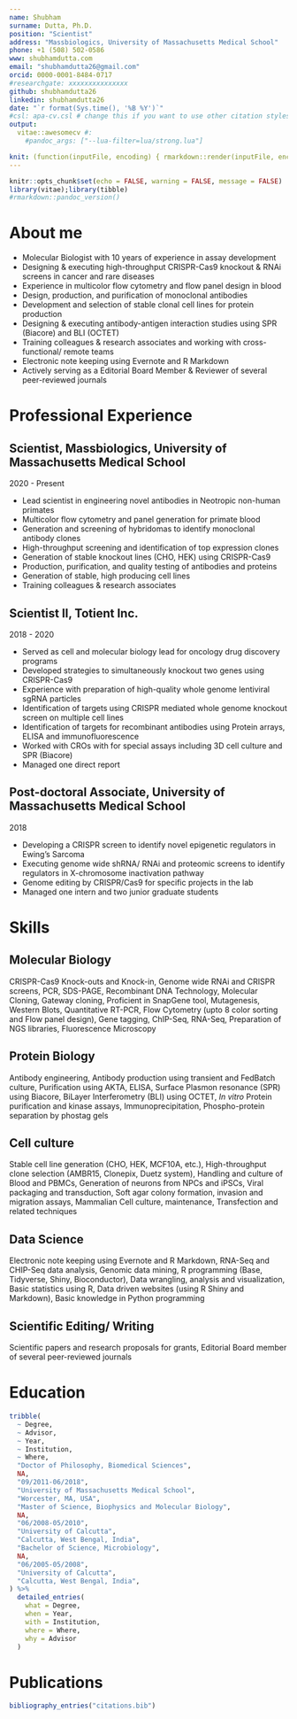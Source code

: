 ```yaml
---
name: Shubham
surname: Dutta, Ph.D.
position: "Scientist"
address: "Massbiologics, University of Massachusetts Medical School"
phone: +1 (508) 502-0586
www: shubhamdutta.com
email: "shubhamdutta26@gmail.com"
orcid: 0000-0001-8484-0717
#researchgate: xxxxxxxxxxxxxxx
github: shubhamdutta26
linkedin: shubhamdutta26
date: "`r format(Sys.time(), '%B %Y')`"
#csl: apa-cv.csl # change this if you want to use other citation styles
output: 
  vitae::awesomecv #:
    #pandoc_args: ["--lua-filter=lua/strong.lua"] 

knit: (function(inputFile, encoding) { rmarkdown::render(inputFile, encoding = encoding, output_file = file.path(dirname(inputFile), paste0(Sys.Date(),"_CV","_ShubhamDutta",".pdf"))) })
---
```


```r
knitr::opts_chunk$set(echo = FALSE, warning = FALSE, message = FALSE)
library(vitae);library(tibble)
#rmarkdown::pandoc_version()
```

# About me

 * Molecular Biologist with 10 years of experience in assay development
 * Designing & executing high-throughput CRISPR-Cas9 knockout & RNAi screens in cancer and rare diseases
 * Experience in multicolor flow cytometry and flow panel design in blood
 * Design, production, and purification of monoclonal antibodies
 * Development and selection of stable clonal cell lines for protein production
 * Designing & executing antibody-antigen interaction studies using SPR (Biacore) and BLI (OCTET)
 * Training colleagues & research associates and working with cross-functional/ remote teams
 * Electronic note keeping using Evernote and R Markdown
 * Actively serving as a Editorial Board Member & Reviewer of several peer-reviewed journals

# Professional Experience

## Scientist, Massbiologics, University of Massachusetts Medical School
2020 - Present

* Lead scientist in engineering novel antibodies in Neotropic non-human primates
* Multicolor flow cytometry and panel generation for primate blood
* Generation and screening of hybridomas to identify monoclonal antibody clones
* High-throughput screening and identification of top expression clones
* Generation of stable knockout lines (CHO, HEK) using CRISPR-Cas9
* Production, purification, and quality testing of antibodies and proteins
* Generation of stable, high producing cell lines
* Training colleagues & research associates

## Scientist II, Totient Inc.
2018 - 2020

* Served as cell and molecular biology lead for oncology drug discovery programs
* Developed strategies to simultaneously knockout two genes using CRISPR-Cas9
* Experience with preparation of high-quality whole genome lentiviral sgRNA particles
* Identification of targets using CRISPR mediated whole genome knockout screen on multiple cell lines
* Identification of targets for recombinant antibodies using Protein arrays, ELISA and immunofluorescence
* Worked with CROs with for special assays including 3D cell culture and SPR (Biacore)
* Managed one direct report

## Post-doctoral Associate, University of Massachusetts Medical School
2018

* Developing a CRISPR screen to identify novel epigenetic regulators in Ewing's Sarcoma
* Executing genome wide shRNA/ RNAi and proteomic screens to identify regulators in X-chromosome inactivation pathway
* Genome editing by CRISPR/Cas9 for specific projects in the lab
* Managed one intern and two junior graduate students

\pagebreak

# Skills

## Molecular Biology

CRISPR-Cas9 Knock-outs and Knock-in, Genome wide RNAi and CRISPR screens, PCR, SDS-PAGE, Recombinant DNA Technology, Molecular Cloning, Gateway cloning, Proficient in SnapGene tool, Mutagenesis, Western Blots, Quantitative RT-PCR, Flow Cytometry (upto 8 color sorting and Flow panel design), Gene tagging, ChIP-Seq, RNA-Seq, Preparation of NGS libraries, Fluorescence Microscopy

## Protein Biology

Antibody engineering, Antibody production using transient and FedBatch culture, Purification using AKTA, ELISA, Surface Plasmon resonance (SPR) using Biacore, BiLayer Interferometry (BLI) using OCTET, *In vitro* Protein purification and kinase assays, Immunoprecipitation, Phospho-protein separation by phostag gels

## Cell culture

Stable cell line generation (CHO, HEK, MCF10A, etc.), High-throughput clone selection (AMBR15, Clonepix, Duetz system), Handling and culture of Blood and PBMCs, Generation of neurons from NPCs and iPSCs, Viral packaging and transduction, Soft agar colony formation, invasion and migration assays, Mammalian Cell culture, maintenance, Transfection and related techniques

## Data Science

Electronic note keeping using Evernote and R Markdown, RNA-Seq and CHIP-Seq data analysis, Genomic data mining, R programming (Base, Tidyverse, Shiny, Bioconductor), Data wrangling, analysis and visualization, Basic statistics using R, Data driven websites (using R Shiny and Markdown), Basic knowledge in Python programming

## Scientific Editing/ Writing

Scientific papers and research proposals for grants, Editorial Board member of several peer-reviewed journals

# Education

```r
tribble(
  ~ Degree,
  ~ Advisor,
  ~ Year,
  ~ Institution,
  ~ Where,
  "Doctor of Philosophy, Biomedical Sciences",
  NA,
  "09/2011-06/2018",
  "University of Massachusetts Medical School",
  "Worcester, MA, USA",
  "Master of Science, Biophysics and Molecular Biology",
  NA,
  "06/2008-05/2010",
  "University of Calcutta",
  "Calcutta, West Bengal, India",
  "Bachelor of Science, Microbiology",
  NA,
  "06/2005-05/2008",
  "University of Calcutta",
  "Calcutta, West Bengal, India",
) %>%
  detailed_entries(
    what = Degree,
    when = Year,
    with = Institution,
    where = Where,
    why = Advisor
  )
```

# Publications

```r
bibliography_entries("citations.bib")
```

